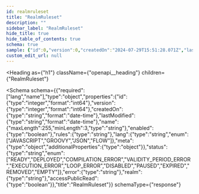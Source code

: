 ```yaml
---
id: realmruleset
title: "RealmRuleset"
description: ""
sidebar_label: "RealmRuleset"
hide_title: true
hide_table_of_contents: true
schema: true
sample: {"id":0,"version":0,"createdOn":"2024-07-29T15:51:28.071Z","lastModified":"2024-07-29T15:51:28.071Z","name":"string","enabled":true,"rules":"string","lang":"JAVASCRIPT","meta":{},"status":"READY","error":"string","realm":"string","accessPublicRead":true}
custom_edit_url: null
---
```



<Heading
  as={"h1"}
  className={"openapi__heading"}
  children={"RealmRuleset"}
>
</Heading>





<Schema
  schema={{"required":["lang","name"],"type":"object","properties":{"id":{"type":"integer","format":"int64"},"version":{"type":"integer","format":"int64"},"createdOn":{"type":"string","format":"date-time"},"lastModified":{"type":"string","format":"date-time"},"name":{"maxLength":255,"minLength":3,"type":"string"},"enabled":{"type":"boolean"},"rules":{"type":"string"},"lang":{"type":"string","enum":["JAVASCRIPT","GROOVY","JSON","FLOW"]},"meta":{"type":"object","additionalProperties":{"type":"object"}},"status":{"type":"string","enum":["READY","DEPLOYED","COMPILATION_ERROR","VALIDITY_PERIOD_ERROR","EXECUTION_ERROR","LOOP_ERROR","DISABLED","PAUSED","EXPIRED","REMOVED","EMPTY"]},"error":{"type":"string"},"realm":{"type":"string"},"accessPublicRead":{"type":"boolean"}},"title":"RealmRuleset"}}
  schemaType={"response"}
>
  
</Schema>
            